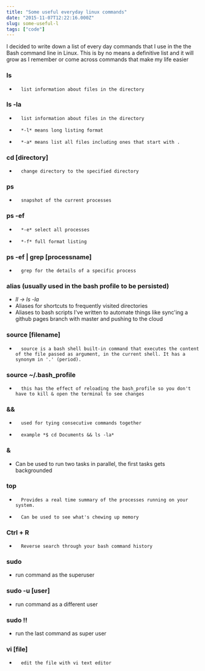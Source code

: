 ```yaml
---
title: "Some useful everyday linux commands"
date: "2015-11-07T12:22:16.000Z"
slug: some-useful-l
tags: ["code"]
---
```


I decided to write down a list of every day commands that I use in the the Bash command line in Linux.
This is by no means a definitive list and it will grow as I remember or come across commands that make
my life easier

### ls

-       list information about files in the directory

### ls -la

-       list information about files in the directory
-       *-l* means long listing format
-       *-a* means list all files including ones that start with .

### cd [directory]

-       change directory to the specified directory

### ps

-       snapshot of the current processes

### ps -ef

-       *-e* select all processes
-       *-f* full format listing

### ps -ef | grep [processname]

-       grep for the details of a specific process

### alias (usually used in the bash profile to be persisted)

- _ll -> ls -la_
- Aliases for shortcuts to frequently visited directories
- Aliases to bash scripts I've written to automate things like sync'ing a github pages branch with master and pushing to the cloud

### source [filename]

-       source is a bash shell built-in command that executes the content of the file passed as argument, in the current shell. It has a synonym in '.' (period).

### source ~/.bash_profile

-       this has the effect of reloading the bash_profile so you don't have to kill & open the terminal to see changes

### &&

-       used for tying consecutive commands together
-       example *$ cd Documents && ls -la*

### &

- Can be used to run two tasks in parallel, the first tasks gets backgrounded

### top

-       Provides a real time summary of the processes running on your system.
-       Can be used to see what's chewing up memory

### Ctrl + R

-       Reverse search through your bash command history

### sudo

- run command as the superuser

### sudo -u [user]

- run command as a different user

### sudo !!

- run the last command as super user

### vi [file]

-       edit the file with vi text editor
